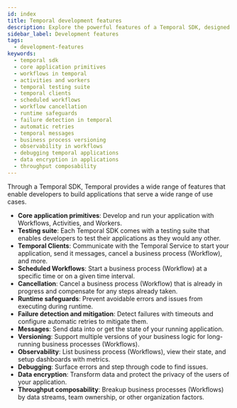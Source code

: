 ```yaml
---
id: index
title: Temporal development features
description: Explore the powerful features of a Temporal SDK, designed to enhance application development across diverse use cases.
sidebar_label: Development features
tags:
  - development-features
keywords:
  - temporal sdk
  - core application primitives
  - workflows in temporal
  - activities and workers
  - temporal testing suite
  - temporal clients
  - scheduled workflows
  - workflow cancellation
  - runtime safeguards
  - failure detection in temporal
  - automatic retries
  - temporal messages
  - business process versioning
  - observability in workflows
  - debugging temporal applications
  - data encryption in applications
  - throughput composability
---
```


Through a Temporal SDK, Temporal provides a wide range of features that enable developers to build applications that serve a wide range of use cases.

- **Core application primitives**: Develop and run your application with Workflows, Activities, and Workers.
- **Testing suite**: Each Temporal SDK comes with a testing suite that enables developers to test their applications as they would any other.
- **Temporal Clients**: Communicate with the Temporal Service to start your application, send it messages, cancel a business process (Workflow), and more.
- **Scheduled Workflows**: Start a business process (Workflow) at a specific time or on a given time interval.
- **Cancellation**: Cancel a business process (Workflow) that is already in progress and compensate for any steps already taken.
- **Runtime safeguards**: Prevent avoidable errors and issues from executing during runtime.
- **Failure detection and mitigation**: Detect failures with timeouts and configure automatic retries to mitigate them.
- **Messages**: Send data into or get the state of your running application.
- **Versioning**: Support multiple versions of your business logic for long-running business processes (Workflows).
- **Observability**: List business process (Workflows), view their state, and setup dashboards with metrics.
- **Debugging**: Surface errors and step through code to find issues.
- **Data encryption**: Transform data and protect the privacy of the users of your application.
- **Throughput composability**: Breakup business processes (Workflows) by data streams, team ownership, or other organization factors.
